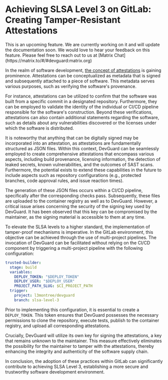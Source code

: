 
# Achieving SLSA Level 3 on GitLab: Creating Tamper-Resistant Attestations

<Callout type="warning" emoji="⚠️">
  This is an upcoming feature. We are currently working on it and will update the documentation soon. We would love to hear your feedback on this feature. Please feel free to reach out to us at [Matrix Chat](https://matrix.to/#/#devguard:matrix.org)
</Callout>

In the realm of software development, [the concept of attestations](/concepts/compliance-as-code) is gaining prominence. Attestations can be conceptualized as metadata that is signed and subsequently attached to a piece of software. This metadata serves various purposes, such as verifying the software's provenance.

For instance, attestations can be utilized to confirm that the software was built from a specific commit in a designated repository. Furthermore, they can be employed to validate the identity of the individual or CI/CD pipeline responsible for the software's construction. Beyond these verifications, attestations can also contain additional statements regarding the software, such as details about any vulnerabilities discovered or the licenses under which the software is distributed.

It is noteworthy that anything that can be digitally signed may be incorporated into an attestation, as attestations are fundamentally structured as JSON files. Within this context, DevGuard can be seamlessly employed to create comprehensive attestations that encompass various aspects, including build provenance, licensing information, the detection of leaked secrets, known vulnerabilities, and the outcomes of SAST scans. Furthermore, the potential exists to extend these capabilities in the future to include aspects such as repository configurations (e.g., protected branches, code approval rules, and issue reaction times).

The generation of these JSON files occurs within a CI/CD pipeline, specifically after the corresponding checks pass. Subsequently, these files are uploaded to the container registry as well as to DevGuard. However, a critical issue arises concerning the security of the signing key used by DevGuard. It has been observed that this key can be compromised by the maintainer, as the signing material is accessible to them at any time.

To elevate the SLSA levels to a higher standard, the implementation of tamper-proof mechanisms is imperative. In the GitLab environment, this objective can be achieved through the use of multi-project pipelines. The invocation of DevGuard can be facilitated without relying on the CI/CD component by triggering a multi-project pipeline with the following configuration:

```yaml
trusted-builder:
  stage: build
  variables:
    DEPLOY_TOKEN: "$DEPLOY_TOKEN"
    DEPLOY_USER: "$DEPLOY_USER"
    PROJECT_PATH_SLUG: $CI_PROJECT_PATH
  trigger:
    project: l3montree/devguard
    branch: slsa-level-3
```

Prior to implementing this configuration, it is essential to create a `DEPLOY_TOKEN`. This token ensures that DevGuard possesses the necessary permissions to clone the repository, execute tests, publish to the container registry, and upload all corresponding attestations.

Crucially, DevGuard will utilize its own key for signing the attestations, a key that remains unknown to the maintainer. This measure effectively eliminates the possibility for the maintainer to tamper with the attestations, thereby enhancing the integrity and authenticity of the software supply chain.

In conclusion, the adoption of these practices within GitLab can significantly contribute to achieving SLSA Level 3, establishing a more secure and trustworthy software development environment.